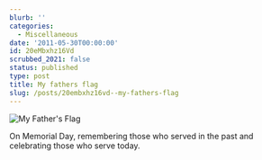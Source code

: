 ```yaml
---
blurb: ''
categories:
  - Miscellaneous
date: '2011-05-30T00:00:00'
id: 20eMbxhz16Vd
scrubbed_2021: false
status: published
type: post
title: My fathers flag
slug: /posts/20embxhz16vd--my-fathers-flag
---
```


![My Father's Flag](/images/aws-20110530--0924-02)

On Memorial Day, remembering those who served in the past and celebrating those who serve today.
